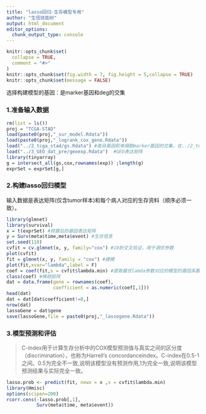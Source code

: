 ```yaml
---
title: "lasso回归-生存模型专用"
author: "生信技能树"
output: html_document
editor_options: 
  chunk_output_type: console
---
```


```r
knitr::opts_chunk$set(
  collapse = TRUE,
  comment = "#>"
)
knitr::opts_chunk$set(fig.width = 7, fig.height = 5,collapse = TRUE)
knitr::opts_chunk$set(message = FALSE)
```

选择构建模型的基因：是marker基因和deg的交集

### 1.准备输入数据

```r
rm(list = ls())
proj = "TCGA-STAD"
load(paste0(proj,"_sur_model.Rdata"))
load(paste0(proj,"_logrank_cox_gene.Rdata"))
load("../2_tcga_stad/gs.Rdata") #差异基因和单细胞marker基因的交集，在../2_tcga_stad/3.enrich.Rmd里面生成的
load("../3_GEO_dat_pre/geoexp.Rdata")  #GEO表达矩阵
library(tinyarray)
g = intersect_all(gs,cox,rownames(exp)) ;length(g)
exprSet = exprSet[g,]
```

### 2.构建lasso回归模型

输入数据是表达矩阵(仅含tumor样本)和每个病人对应的生存资料（顺序必须一致）。

```r
library(glmnet)
library(survival)
x = t(exprSet) #转置后的基因表达矩阵
y = Surv(meta$time,meta$event) #生存信息
set.seed(110)
cvfit = cv.glmnet(x, y, family="cox") #10折交叉验证，用于调优参数
plot(cvfit)
fit = glmnet(x, y, family = "cox") #建模
plot(fit,xvar="lambda",label = F)
coef = coef(fit,s = cvfit$lambda.min) #提取最优lamda参数对应的模型的基因系数
class(coef) #稀疏矩阵
dat = data.frame(gene = rownames(coef),
                 coefficient = as.numeric(coef[,1]))
head(dat)
dat = dat[dat$coefficient!=0,]
nrow(dat)
lassoGene = dat$gene
save(lassoGene,file = paste0(proj,"_lassogene.Rdata"))
```

### 3.模型预测和评估

> C-index用于计算生存分析中的COX模型预测值与真实之间的区分度（discrimination），也称为Harrell’s concordanceindex。C-index在0.5-1之间。0.5为完全不一致,说明该模型没有预测作用,1为完全一致,说明该模型预测结果与实际完全一致。

```r
lasso.prob <- predict(fit, newx = x ,s = cvfit$lambda.min)
library(Hmisc)
options(scipen=200)
rcorr.cens(-lasso.prob[,1],
           Surv(meta$time, meta$event))
```
